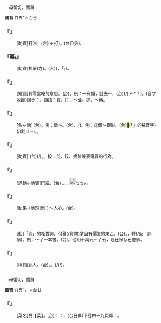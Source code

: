 
=={{ruby|買|ㄇㄞˇ}}==

　母蟹切，蟹韻

'''國音''' <rt>ㄇㄞˇ</rt>∥台甘

    

==='''『{{ruby|買|ㄇㄞˇ}}{{ruby|油|ㄧㄡˊ}}』'''===
: [動賓]打油。(台){{ruby|塔|ㄉㄚㆷ}}(←打){{ruby|油|ㄧㄨˊ}}。{{ruby|買|ㆠㄨㆤˋ}}{{ruby|/|ㆠㆤˋ}}{{ruby|油|ㄧㄨˊ}}(台日典)。
    

==='''『{{ruby|買|ㄇㄞˇ}}藥/{{ruby|葯|ㄧㄠˋ}}』'''===
: [動賓]抓藥(方)。(台){{ruby|合|ㄍㄚㆴ}}{{ruby|藥|ㄧㄜㆷ ͘}}({{ruby|多|ㄉㄜ}}{{ruby|指|ㄐㄧˋ}}{{ruby|漢|ㄏㄢ˪}}{{ruby|藥|ㄧㄜㆷ ͘}}，{{ruby|據|ㄍㄧ˪}}{{ruby|/|ㄍㄨ˪}}{{ruby|醫|ㄧ}}{{ruby|生|ㄒㄧㄥ}}{{ruby|丌|ㄗㄨㄥ}}{{ruby|處|ㄘㄨˋ}}{{ruby|方|ㄏㆭ}}{{ruby|去|ㄎㄧ˪}}「{{ruby|合|ㄍㄚㆴ}}」)。
    

==='''『{{ruby|買|ㄇㄞˇ}}{{ruby|嘴|ㄗㄨㄟˇ}}{{ruby|吃|ㄔ}}』'''===
: [短語]買零食吃的意思。(台){{ruby|買|ㆠㄨㆤˋ}}{{ruby|/|ㆠㆤˋ}}{{ruby|嘴|ㄘㄨㄧ˪}}{{ruby|食|ㄐㄧㄚㆷ ͘}}{{ruby|物|ㄇㆭㆷ ͘}}{{ruby|/|ㄇㄧㆷ ͘}}。例：一有錢，就去～。(台){{ruby|見|ㄍㄧㄢ˪}}{{ruby|/|ㄍㆪ˪}}{{ruby|有|ㄨ˫}}{{ruby|錢|ㄐㆪˊ}}{{ruby|著|ㄉㄧㄜㆷ}}(/{{ruby|都|ㄉㄜ˫}}){{ruby|去|ㄎㄧ˪}}{{ruby|買|ㆠㄨㆤˋ}}{{ruby|/|ㆠㆤˋ}}{{ruby|四|ㄒㄧ˪}}{{ruby|秀|ㄒㄧㄨ˪}}(←{{ruby|庶|ㄒㄧ˪}}{{ruby|饈|ㄒㄧㄨ}}*？)。(音字脫節)諧音：{{ruby|四|ㄒㄧ˪}}{{ruby|秀|ㄒㄧㄨ˪}}。類語：買。打，～油。抓，～藥。
    

==='''『{{ruby|買|ㄇㄞˇ}}{{ruby|賣|ㄇㄞˋ}}』'''===
: [名←動] (台){{ruby|生|ㄒㄧㄥ}}{{ruby|理|ㄌㄧˋ}}。例：做～。(台){{ruby|做|ㄗㄨㆤ˪}}{{ruby|/|ㄗㄜ˪}}{{ruby|生|ㄒㄧㄥ}}{{ruby|理|ㄌㄧˋ}}、{{ruby|開|ㄎㄨㄧ}}{{ruby|店|ㄉㄧㆰ˪}}({{ruby|頭|ㄊㄠˊ}})。例：這個～很甜。(台)<mark>&#xffb50;</mark>(「{{ruby|此|ㄐㄧˋ}}{{ruby|一|ㄐㄧㆵ ͘}}」的縮音字)(/此)<rt>ㄐㄧㆵ</rt>{{ruby|個|ㆤˊ}}{{ruby|生|ㄒㄧㄥ}}{{ruby|理|ㄌㄧˋ}}{{ruby|真|ㄐㄧㄣ}}{{ruby|好|ㄏㄜˋ}}{{ruby|趁|ㄊㄢ˪}}。
    

==='''『{{ruby|買|ㄇㄞˇ}}{{ruby|布|ㄅㄨˋ}}』'''===
: [動賓] (台){{ruby|剪|ㄐㄧㄢˋ}}(/{{ruby|鉸|ㄍㄚ}}){{ruby|布|ㄅㆦ˪}}。{{ruby|語|ㆣㄧˋ}}{{ruby|/|ㆣㄨˋ}}{{ruby|音|ㄧㆬ}}{{ruby|訛|ㄫㆦˊ}}{{ruby|成|ㄒㄧㄥˊ}}{{ruby|撚|ㄌㄧㄢˋ}}{{ruby|布|ㄅㆦ˪}}。按：剪、鉸、撚皆兼表購買的行為。
    

==='''『{{ruby|買|ㄇㄞˇ}}{{ruby|好|ㄏㄠˋ}}』'''===
: [混動←動賓]巴結。(台){{ruby|巴|ㄅㄚ}}{{ruby|結|ㄍㄧㄚㆵ}}，{{ruby|扶|ㄆㆦˊ}}。{{ruby|相|ㄒㄧㆲ˪}}{{ruby|機|ㄍㄧ}}{{ruby|會|ㄏㄨㆤ˫}}{{ruby|獻|ㄏㄧㄢ˪}}{{ruby|慇|ㄧㄣ}}{{ruby|懃|ㄎㄧㄣˊ}}，{{ruby|想|ㄒㄧㆧ˫}}{{ruby|/|ㄒㄧㆫ˫}}[[File:fa49.png|20px]]<rt>ㆠㆤㆷ</rt>{{ruby|/|ㆠㄨㆤㆷ}}{{ruby|得|ㄉㄧㆵ}}{{ruby|著|ㄉㄧㄜㆷ}}{{ruby|利|ㄌㄧ˫}}{{ruby|益|ㄧㆤㆶ}}。
    

==='''『{{ruby|買|ㄇㄞˇ}}{{ruby|服|ㄈㄨˊ}}』'''===
: [動果→動短]例：～人心。(台){{ruby|買|ㆠㄨㆤˋ}}{{ruby|/|ㆠㆤˋ}}{{ruby|收|ㄒㄧㄨ}}{{ruby|人|ㆢㄧㄣˊ}}{{ruby|/|ㄌㄧㄣˊ}}{{ruby|心|ㄒㄧㆬ}}。
    

==='''『{{ruby|買|ㄇㄞˇ}}』'''===
: [動]「賣」的相對詞。付錢(/貨幣)拿回有價值的東西。(台){{ruby|買|ㆠㄨㆤˋ}}{{ruby|/|ㆠㆤˋ}}。{{ruby|照|ㄐㄧㄠ˪}}{{ruby|價|ㄍㆤ˪}}{{ruby|數|ㄒㄧㄠ˪}}{{ruby|算|ㄙㆭ˪}}{{ruby|錢|ㄐㆪˊ}}{{ruby|付|ㄏㆦ˫}}{{ruby|物|ㆠㄨㆵ ͘}}{{ruby|主|ㄗㄨˋ}}，{{ruby|提|ㄊㆤㆷ}}{{ruby|物|ㄇㄧㆷ ͘}}{{ruby|/|ㄇㆭㆷ ͘}}轉(/返：訓讀){{ruby|·|ㄉㆭˋ}}{{ruby|來|·ㄌㄞˊ}}。例：～了一本書。(台){{ruby|買|ㆠㄨㆤˋ}}{{ruby|/|ㆠㆤˋ}}{{ruby|一|ㄐㄧㆵ}}{{ruby|本|ㄅㄨㄣˋ}}{{ruby|冊|ㄘㆤㆷ}}。他用十萬元～了去，現在保存在他家。
    

==='''『{{ruby|買|ㄇㄞˇ}}{{ruby|辦|ㄅㄢˋ}}』'''===
: [稱]經紀人。(台){{ruby|買|ㆠㄨㆤˋ}}{{ruby|/|ㆠㆤˋ}}{{ruby|辦|ㄅㄢ˫}}，{{ruby|負|ㄏㄨ˫}}{{ruby|責|ㄐㄧㆤㆶ}}{{ruby|採|ㄘㄞˋ}}{{ruby|貨|ㄏㆤ˪}}{{ruby|/|ㄏㄨㆤ˪}}{{ruby|丌|ㆤ}}{{ruby|人|ㄌㄤˊ}}。{{ruby|特|ㄉㄧㆤㆶ}}{{ruby|別|ㄅㄧㄚㆵ ͘}}{{ruby|稱|ㄑㄧㄥ}}{{ruby|商|ㄒㄧㆲ}}{{ruby|行|ㄏㄤˊ}}(/{{ruby|大|ㄉㄨㄚ˫}}{{ruby|坎|ㄎㆰˋ}}{{ruby|店|ㄉㄧㆰ˪}}{{ruby|內|ㄌㄞ˫}}{{ruby|管|ㄍㄨㄢˋ}}{{ruby|理|ㄌㄧˋ}}{{ruby|大|ㄉㄨㄚ˫}}{{ruby|批|ㄆㄨㆤ}}{{ruby|/|ㄆㄧ}}{{ruby|貨|ㄏㆤ˪}}{{ruby|/|ㄏㄨㆤ˪}}{{ruby|物|ㆠㄨㆵ ͘}}{{ruby|買|ㆠㄨㆤˋ}}{{ruby|/|ㆠㆤˋ}}{{ruby|賣|ㆠㄨㆤ˫}}{{ruby|/|ㆠㆤ˫}}{{ruby|丌|ㆤ}}{{ruby|經|ㄍㄧㄥ}}{{ruby|手|ㄑㄧㄨˋ}}{{ruby|人|ㄌㄤˊ}}(/{{ruby|介|ㄍㄞ˪}}{{ruby|紹|ㄒㄧㄠ˫}}{{ruby|人|ㄌㄤˊ}})。
    

=={{ruby|<mark>&#xf90f7;</mark>|ㄇㄞˇ}}==

　母蟹切，蟹韻

'''國音''' <rt>ㄇㄞˇ</rt>，{{ruby|→|ㄇㄞ}}∥台甘

    

==='''『{{ruby|苦|ㄎㄨˇ}}{{ruby|<mark>&#xf90f7;</mark>|ㄇㄞˇ}}』'''===
: [菜名]見【{{ruby|苣|ㄑㄩˇ}}{{ruby|<mark>&#xf90f7;</mark>|ㄇㄞ}}菜】。(台){{ruby|按|ㄢ˪}}：{{ruby|音|ㄧㆬ}}{{ruby|近|ㄍㄨㄣ˫}}{{ruby|/|ㄍㄧㄣ˫}}{{ruby|台|ㄉㄞˊ}}{{ruby|語|ㆣㄨˋ}}{{ruby|/|ㆣㄧˋ}}：{{ruby|苦|ㄎㆦˋ}}{{ruby|尾|ㆠㄨㆤˋ}}{{ruby|/|ㆠㆤˋ}}{{ruby|菜|ㄘㄞ˪}}。(台日典)下卷四十九頁即：{{ruby|兔|ㄊㆦ˪}}{{ruby|仔|ㄚ}}{{ruby|菜|ㄘㄞ˪}}。
    
